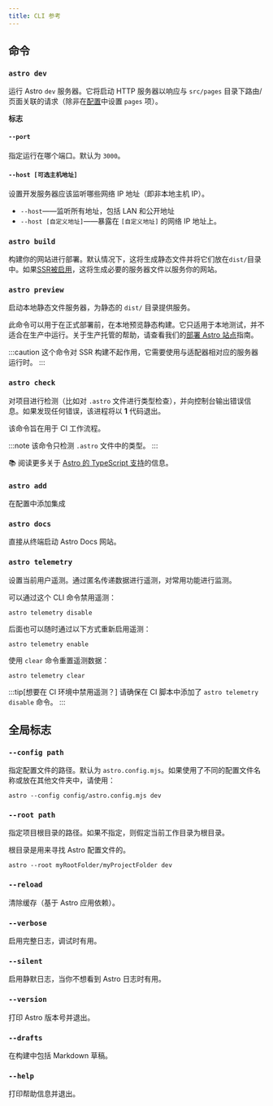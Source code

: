 ```yaml
---
title: CLI 参考
---
```


## 命令

### `astro dev`

运行 Astro `dev` 服务器。它将启动 HTTP 服务器以响应与 `src/pages` 目录下路由/页面关联的请求（除非在[配置](/zh-cn/reference/configuration-reference/)中设置 `pages` 项）。

**标志**

#### `--port`

指定运行在哪个端口。默认为 `3000`。

#### `--host [可选主机地址]`

设置开发服务器应该监听哪些网络 IP 地址（即非本地主机 IP）。

- `--host`——监听所有地址，包括 LAN 和公开地址
- `--host [自定义地址]`——暴露在 `[自定义地址]` 的网络 IP 地址上。

### `astro build`

构建你的网站进行部署。默认情况下，这将生成静态文件并将它们放在`dist/`目录中。如果[SSR被启用](/zh-cn/guides/server-side-rendering/)，这将生成必要的服务器文件以服务你的网站。

### `astro preview`

启动本地静态文件服务器，为静态的 `dist/` 目录提供服务。

此命令可以用于在正式部署前，在本地预览静态构建。它只适用于本地测试，并不适合在生产中运行。关于生产托管的帮助，请查看我们的[部署 Astro 站点](/zh-cn/guides/deploy/)指南。

:::caution
这个命令对 SSR 构建不起作用，它需要使用与适配器相对应的服务器运行时。
:::

### `astro check`

对项目进行检测（比如对 `.astro` 文件进行类型检查），并向控制台输出错误信息。如果发现任何错误，该进程将以 **1** 代码退出。

该命令旨在用于 CI 工作流程。

:::note
该命令只检测 `.astro` 文件中的类型。
:::

📚 阅读更多关于 [Astro 的 TypeScript 支持](/zh-cn/guides/typescript/)的信息。

### `astro add`

在配置中添加集成

### `astro docs`

直接从终端启动 Astro Docs 网站。

### `astro telemetry`

设置当前用户遥测。通过匿名传递数据进行遥测，对常用功能进行监测。

可以通过这个 CLI 命令禁用遥测：

```shell
astro telemetry disable
```

后面也可以随时通过以下方式重新启用遥测：

```shell
astro telemetry enable
```

使用 `clear` 命令重置遥测数据：

```shell
astro telemetry clear
```

:::tip[想要在 CI 环境中禁用遥测？]
请确保在 CI 脚本中添加了 `astro telemetry disable` 命令。
:::

## 全局标志

### `--config path`

指定配置文件的路径。默认为 `astro.config.mjs`。如果使用了不同的配置文件名称或放在其他文件夹中，请使用：

```shell
astro --config config/astro.config.mjs dev
```

### `--root path`

指定项目根目录的路径。如果不指定，则假定当前工作目录为根目录。

根目录是用来寻找 Astro 配置文件的。

```shell
astro --root myRootFolder/myProjectFolder dev
```

### `--reload`

清除缓存（基于 Astro 应用依赖）。

### `--verbose`

启用完整日志，调试时有用。

### `--silent`

启用静默日志，当你不想看到 Astro 日志时有用。

### `--version`

打印 Astro 版本号并退出。

### `--drafts`

在构建中包括 Markdown 草稿。

### `--help`

打印帮助信息并退出。
